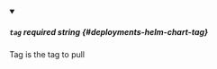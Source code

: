 
<details className="config-field" data-expandable="false" open>
<summary>

##### `tag` <span class="config-field-required" data-required="false">required</span> <span class="config-field-type">string</span> <span class="config-field-default"></span> <span class="config-field-enum"></span> {#deployments-helm-chart-tag}

Tag is the tag to pull

</summary>



</details>
